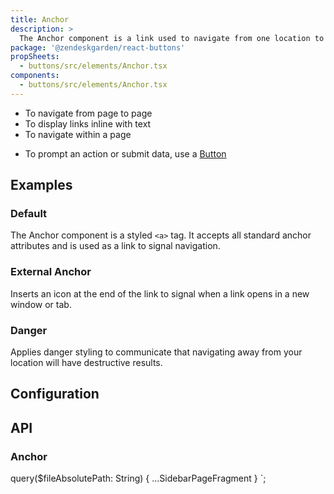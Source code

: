 ```yaml
---
title: Anchor
description: >
  The Anchor component is a link used to navigate from one location to another.
package: '@zendeskgarden/react-buttons'
propSheets:
  - buttons/src/elements/Anchor.tsx
components:
  - buttons/src/elements/Anchor.tsx
---
```


<Usage>
  <Use>
    <ul>
      <li>To navigate from page to page</li>
      <li>To display links inline with text</li>
      <li>To navigate within a page</li>
    </ul>
  </Use>
  <Misuse>
    <ul>
      <li>
        To prompt an action or submit data, use a <a href="/components/button">Button</a>
      </li>
    </ul>
  </Misuse>
</Usage>

## Examples

### Default

The Anchor component is a styled `<a>` tag. It accepts all standard anchor attributes and is used as
a link to signal navigation.


<CodeExample code={AnchorDefaultCode}>
  <AnchorDefault />
</CodeExample>

### External Anchor

Inserts an icon at the end of the link to signal when a link opens in a new window or tab.


<CodeExample code={AnchorExternalCode}>
  <AnchorExternal />
</CodeExample>

### Danger

Applies danger styling to communicate that navigating away from your location will have destructive
results.


<CodeExample code={AnchorDangerCode}>
  <AnchorDanger />
</CodeExample>

## Configuration

<Configuration reactPackage={props.data.mdx.package} propSheets={props.data.mdx.propsSheets} />

## API

### Anchor

<PropSheet component={props.data.mdx.components[0]} />


  query($fileAbsolutePath: String) {
    ...SidebarPageFragment
  }
`;
